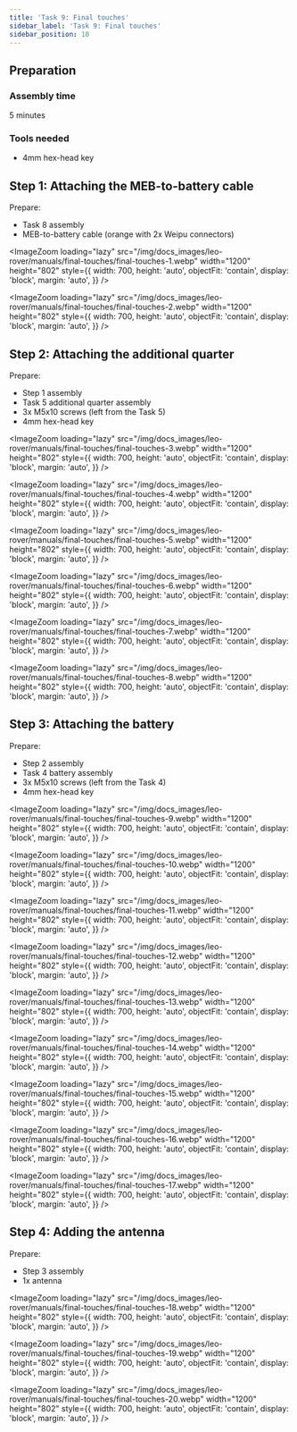 ```yaml
---
title: 'Task 9: Final touches'
sidebar_label: 'Task 9: Final touches'
sidebar_position: 10
---
```



## Preparation

### Assembly time

5 minutes

### Tools needed

- 4mm hex-head key

## Step 1: Attaching the MEB-to-battery cable

Prepare:

- Task 8 assembly
- MEB-to-battery cable (orange with 2x Weipu connectors)

<ImageZoom
  loading="lazy"
  src="/img/docs_images/leo-rover/manuals/final-touches/final-touches-1.webp"
  width="1200"
  height="802"
  style={{
    width: 700,
    height: 'auto',
    objectFit: 'contain',
    display: 'block',
    margin: 'auto',
  }}
/>

<ImageZoom
  loading="lazy"
  src="/img/docs_images/leo-rover/manuals/final-touches/final-touches-2.webp"
  width="1200"
  height="802"
  style={{
    width: 700,
    height: 'auto',
    objectFit: 'contain',
    display: 'block',
    margin: 'auto',
  }}
/>

## Step 2: Attaching the additional quarter

Prepare:

- Step 1 assembly
- Task 5 additional quarter assembly
- 3x M5x10 screws (left from the Task 5)
- 4mm hex-head key

<ImageZoom
  loading="lazy"
  src="/img/docs_images/leo-rover/manuals/final-touches/final-touches-3.webp"
  width="1200"
  height="802"
  style={{
    width: 700,
    height: 'auto',
    objectFit: 'contain',
    display: 'block',
    margin: 'auto',
  }}
/>

<ImageZoom
  loading="lazy"
  src="/img/docs_images/leo-rover/manuals/final-touches/final-touches-4.webp"
  width="1200"
  height="802"
  style={{
    width: 700,
    height: 'auto',
    objectFit: 'contain',
    display: 'block',
    margin: 'auto',
  }}
/>

<ImageZoom
  loading="lazy"
  src="/img/docs_images/leo-rover/manuals/final-touches/final-touches-5.webp"
  width="1200"
  height="802"
  style={{
    width: 700,
    height: 'auto',
    objectFit: 'contain',
    display: 'block',
    margin: 'auto',
  }}
/>

<ImageZoom
  loading="lazy"
  src="/img/docs_images/leo-rover/manuals/final-touches/final-touches-6.webp"
  width="1200"
  height="802"
  style={{
    width: 700,
    height: 'auto',
    objectFit: 'contain',
    display: 'block',
    margin: 'auto',
  }}
/>

<ImageZoom
  loading="lazy"
  src="/img/docs_images/leo-rover/manuals/final-touches/final-touches-7.webp"
  width="1200"
  height="802"
  style={{
    width: 700,
    height: 'auto',
    objectFit: 'contain',
    display: 'block',
    margin: 'auto',
  }}
/>

<ImageZoom
  loading="lazy"
  src="/img/docs_images/leo-rover/manuals/final-touches/final-touches-8.webp"
  width="1200"
  height="802"
  style={{
    width: 700,
    height: 'auto',
    objectFit: 'contain',
    display: 'block',
    margin: 'auto',
  }}
/>

## Step 3: Attaching the battery

Prepare:

- Step 2 assembly
- Task 4 battery assembly
- 3x M5x10 screws (left from the Task 4)
- 4mm hex-head key

<ImageZoom
  loading="lazy"
  src="/img/docs_images/leo-rover/manuals/final-touches/final-touches-9.webp"
  width="1200"
  height="802"
  style={{
    width: 700,
    height: 'auto',
    objectFit: 'contain',
    display: 'block',
    margin: 'auto',
  }}
/>

<ImageZoom
  loading="lazy"
  src="/img/docs_images/leo-rover/manuals/final-touches/final-touches-10.webp"
  width="1200"
  height="802"
  style={{
    width: 700,
    height: 'auto',
    objectFit: 'contain',
    display: 'block',
    margin: 'auto',
  }}
/>

<ImageZoom
  loading="lazy"
  src="/img/docs_images/leo-rover/manuals/final-touches/final-touches-11.webp"
  width="1200"
  height="802"
  style={{
    width: 700,
    height: 'auto',
    objectFit: 'contain',
    display: 'block',
    margin: 'auto',
  }}
/>

<ImageZoom
  loading="lazy"
  src="/img/docs_images/leo-rover/manuals/final-touches/final-touches-12.webp"
  width="1200"
  height="802"
  style={{
    width: 700,
    height: 'auto',
    objectFit: 'contain',
    display: 'block',
    margin: 'auto',
  }}
/>

<ImageZoom
  loading="lazy"
  src="/img/docs_images/leo-rover/manuals/final-touches/final-touches-13.webp"
  width="1200"
  height="802"
  style={{
    width: 700,
    height: 'auto',
    objectFit: 'contain',
    display: 'block',
    margin: 'auto',
  }}
/>

<ImageZoom
  loading="lazy"
  src="/img/docs_images/leo-rover/manuals/final-touches/final-touches-14.webp"
  width="1200"
  height="802"
  style={{
    width: 700,
    height: 'auto',
    objectFit: 'contain',
    display: 'block',
    margin: 'auto',
  }}
/>

<ImageZoom
  loading="lazy"
  src="/img/docs_images/leo-rover/manuals/final-touches/final-touches-15.webp"
  width="1200"
  height="802"
  style={{
    width: 700,
    height: 'auto',
    objectFit: 'contain',
    display: 'block',
    margin: 'auto',
  }}
/>

<ImageZoom
  loading="lazy"
  src="/img/docs_images/leo-rover/manuals/final-touches/final-touches-16.webp"
  width="1200"
  height="802"
  style={{
    width: 700,
    height: 'auto',
    objectFit: 'contain',
    display: 'block',
    margin: 'auto',
  }}
/>

<ImageZoom
  loading="lazy"
  src="/img/docs_images/leo-rover/manuals/final-touches/final-touches-17.webp"
  width="1200"
  height="802"
  style={{
    width: 700,
    height: 'auto',
    objectFit: 'contain',
    display: 'block',
    margin: 'auto',
  }}
/>

## Step 4: Adding the antenna

Prepare:

- Step 3 assembly
- 1x antenna

<ImageZoom
  loading="lazy"
  src="/img/docs_images/leo-rover/manuals/final-touches/final-touches-18.webp"
  width="1200"
  height="802"
  style={{
    width: 700,
    height: 'auto',
    objectFit: 'contain',
    display: 'block',
    margin: 'auto',
  }}
/>

<ImageZoom
  loading="lazy"
  src="/img/docs_images/leo-rover/manuals/final-touches/final-touches-19.webp"
  width="1200"
  height="802"
  style={{
    width: 700,
    height: 'auto',
    objectFit: 'contain',
    display: 'block',
    margin: 'auto',
  }}
/>

<ImageZoom
  loading="lazy"
  src="/img/docs_images/leo-rover/manuals/final-touches/final-touches-20.webp"
  width="1200"
  height="802"
  style={{
    width: 700,
    height: 'auto',
    objectFit: 'contain',
    display: 'block',
    margin: 'auto',
  }}
/>
